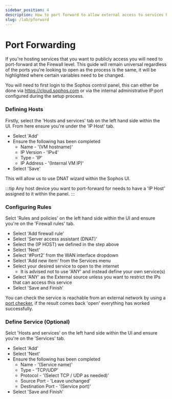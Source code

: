 ```yaml
---
sidebar_position: 4
description: How to port forward to allow external access to services hosted within your virtual environment.
slug: /lab/pforward
---
```


# Port Forwarding

If you're hosting services that you want to publicly access you will need to port-forward at the Firewall level. This guide will remain universal regardless of the ports you're looking to open as the process is the same, it will be highlighted where certain variables need to be changed.

You will need to first login to the Sophos control panel, this can either be done via https://cloud.sophos.com or via the internal administrative IP:port configured during the setup process. 

### Defining Hosts

Firstly, select the 'Hosts and services' tab on the left hand side within the UI. From here ensure you're under the 'IP Host' tab.

- Select 'Add'
- Ensure the following has been completed
  - Name - '(VM hostname)'
  - IP Version - 'IPv4'
  - Type - 'IP'
  - IP Address - '(Internal VM IP)'
- Select 'Save'

This will allow us to use DNAT wizard within the Sophos UI.

:::tip
Any host device you want to port-forward for needs to have a 'IP Host' assigned to it within the panel.
:::

### Configuring Rules

Selct 'Rules and policies' on the left hand side within the UI and ensure you're on the 'Firewall rules' tab.

- Select 'Add firewall rule'
- Select 'Server access assistant (DNAT)'
- Select the (IP HOST) we defined in the step above
- Select 'Next'
- Select '#Port2' from the WAN interface dropdown
- Select 'Add new item' from the Services menu
- Select your desired service to open to the internet
  - It is advised not to use 'ANY' and instead define your own service(s)
- Select 'ANY' as the External source unless you want to restrict the IPs that can access this service
- Select 'Save and Finish'

You can check the service is reachable from an external network by using a [port checker](https://portchecker.co/canyouseeme), if the result comes back 'open' everything has worked successfully.

### Define Service (Optional)

Selct 'Hosts and services' on the left hand side within the UI and ensure you're on the 'Services' tab.

- Select 'Add'
- Select 'Next'
- Ensure the following has been completed
  - Name - '(Service name)'
  - Type - 'TCP/UDP'
  - Protocol - '(Select TCP / UDP as needed)'
  - Source Port - 'Leave unchanged'
  - Destination Port - '(Service port)'
- Select 'Save and Finish'

